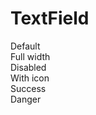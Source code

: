 

<Meta title="TextField" component={TextField} />

# TextField

<Story name="Primary">
  <div>
    <span>Default</span>
    <TextField
      label="Nome"
      id="text-field"
      name="text-field"
      placeholder="Insira o seu nome"
    />
  </div>
  <div>
    <span>Full width</span>
    <TextField
      label="Nome"
      id="text-field"
      name="text-field"
      placeholder="Insira o seu nome"
      width="100%"
    />
  </div>
  <div>
    <span>Disabled</span>
    <TextField
      label="Nome"
      id="text-field"
      name="text-field"
      placeholder="Insira o seu nome"
      disabled
    />
  </div>
  <div>
    <span>With icon</span>
    <TextField
      label="Nome"
      id="text-field"
      name="text-field"
      placeholder="Insira o seu nome"
      endIcon
      disabled
    />
  </div>
  <div>
    <span>Success</span>
    <TextField
      label="Nome"
      id="text-field"
      name="text-field"
      placeholder="Insira o seu nome"
      variant="success"
    />
  </div>
  <div>
    <span>Danger</span>
    <TextField
      label="Nome"
      id="text-field"
      name="text-field"
      placeholder="Insira o seu nome"
      variant="danger"
      error="Preencha o campo"
    />
  </div>
</Story>
